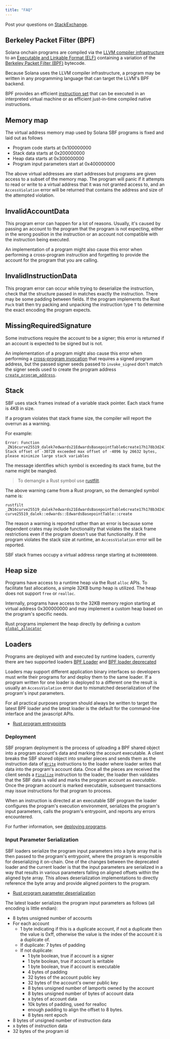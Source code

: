 ```yaml
---
title: "FAQ"
---
```


Post your questions on
[StackExchange](https://solana.stackexchange.com/questions/ask).

## Berkeley Packet Filter (BPF)

Solana onchain programs are compiled via the
[LLVM compiler infrastructure](https://llvm.org/) to an
[Executable and Linkable Format (ELF)](https://en.wikipedia.org/wiki/Executable_and_Linkable_Format)
containing a variation of the
[Berkeley Packet Filter (BPF)](https://en.wikipedia.org/wiki/Berkeley_Packet_Filter)
bytecode.

Because Solana uses the LLVM compiler infrastructure, a program may be written
in any programming language that can target the LLVM's BPF backend.

BPF provides an efficient
[instruction set](https://github.com/iovisor/bpf-docs/blob/master/eBPF.md) that
can be executed in an interpreted virtual machine or as efficient just-in-time
compiled native instructions.

## Memory map

The virtual address memory map used by Solana SBF programs is fixed and laid out
as follows

- Program code starts at 0x100000000
- Stack data starts at 0x200000000
- Heap data starts at 0x300000000
- Program input parameters start at 0x400000000

The above virtual addresses are start addresses but programs are given access to
a subset of the memory map. The program will panic if it attempts to read or
write to a virtual address that it was not granted access to, and an
`AccessViolation` error will be returned that contains the address and size of
the attempted violation.

## InvalidAccountData

This program error can happen for a lot of reasons. Usually, it's caused by
passing an account to the program that the program is not expecting, either in
the wrong position in the instruction or an account not compatible with the
instruction being executed.

An implementation of a program might also cause this error when performing a
cross-program instruction and forgetting to provide the account for the program
that you are calling.

## InvalidInstructionData

This program error can occur while trying to deserialize the instruction, check
that the structure passed in matches exactly the instruction. There may be some
padding between fields. If the program implements the Rust `Pack` trait then try
packing and unpacking the instruction type `T` to determine the exact encoding
the program expects.

## MissingRequiredSignature

Some instructions require the account to be a signer; this error is returned if
an account is expected to be signed but is not.

An implementation of a program might also cause this error when performing a
[cross-program invocation](/docs/core/cpi) that requires a signed program
address, but the passed signer seeds passed to `invoke_signed` don't match the
signer seeds used to create the program address
[`create_program_address`](/docs/core/pda#createprogramaddress).

## Stack

SBF uses stack frames instead of a variable stack pointer. Each stack frame is
4KB in size.

If a program violates that stack frame size, the compiler will report the
overrun as a warning.

For example:

```text
Error: Function _ZN16curve25519_dalek7edwards21EdwardsBasepointTable6create17h178b3d2411f7f082E Stack offset of -30728 exceeded max offset of -4096 by 26632 bytes, please minimize large stack variables
```

The message identifies which symbol is exceeding its stack frame, but the name
might be mangled.

> To demangle a Rust symbol use [rustfilt](https://github.com/luser/rustfilt).

The above warning came from a Rust program, so the demangled symbol name is:

```shell
rustfilt _ZN16curve25519_dalek7edwards21EdwardsBasepointTable6create17h178b3d2411f7f082E
curve25519_dalek::edwards::EdwardsBasepointTable::create
```

The reason a warning is reported rather than an error is because some dependent
crates may include functionality that violates the stack frame restrictions even
if the program doesn't use that functionality. If the program violates the stack
size at runtime, an `AccessViolation` error will be reported.

SBF stack frames occupy a virtual address range starting at `0x200000000`.

## Heap size

Programs have access to a runtime heap via the Rust `alloc` APIs. To facilitate
fast allocations, a simple 32KB bump heap is utilized. The heap does not support
`free` or `realloc`.

Internally, programs have access to the 32KB memory region starting at virtual
address 0x300000000 and may implement a custom heap based on the program's
specific needs.

Rust programs implement the heap directly by defining a custom
[`global_allocator`](https://github.com/solana-labs/solana/blob/d9b0fc0e3eec67dfe4a97d9298b15969b2804fab/sdk/program/src/entrypoint.rs#L72)

## Loaders

Programs are deployed with and executed by runtime loaders, currently there are
two supported loaders
[BPF Loader](https://github.com/solana-labs/solana/blob/7ddf10e602d2ed87a9e3737aa8c32f1db9f909d8/sdk/program/src/bpf_loader.rs#L17)
and
[BPF loader deprecated](https://github.com/solana-labs/solana/blob/7ddf10e602d2ed87a9e3737aa8c32f1db9f909d8/sdk/program/src/bpf_loader_deprecated.rs#L14)

Loaders may support different application binary interfaces so developers must
write their programs for and deploy them to the same loader. If a program
written for one loader is deployed to a different one the result is usually an
`AccessViolation` error due to mismatched deserialization of the program's input
parameters.

For all practical purposes program should always be written to target the latest
BPF loader and the latest loader is the default for the command-line interface
and the javascript APIs.

- [Rust program entrypoints](/docs/programs/lang-rust#program-entrypoint)

### Deployment

SBF program deployment is the process of uploading a BPF shared object into a
program account's data and marking the account executable. A client breaks the
SBF shared object into smaller pieces and sends them as the instruction data of
[`Write`](https://github.com/solana-labs/solana/blob/bc7133d7526a041d1aaee807b80922baa89b6f90/sdk/program/src/loader_instruction.rs#L13)
instructions to the loader where loader writes that data into the program's
account data. Once all the pieces are received the client sends a
[`Finalize`](https://github.com/solana-labs/solana/blob/bc7133d7526a041d1aaee807b80922baa89b6f90/sdk/program/src/loader_instruction.rs#L30)
instruction to the loader, the loader then validates that the SBF data is valid
and marks the program account as _executable_. Once the program account is
marked executable, subsequent transactions may issue instructions for that
program to process.

When an instruction is directed at an executable SBF program the loader
configures the program's execution environment, serializes the program's input
parameters, calls the program's entrypoint, and reports any errors encountered.

For further information, see [deploying programs](/docs/programs/deploying).

### Input Parameter Serialization

SBF loaders serialize the program input parameters into a byte array that is
then passed to the program's entrypoint, where the program is responsible for
deserializing it on-chain. One of the changes between the deprecated loader and
the current loader is that the input parameters are serialized in a way that
results in various parameters falling on aligned offsets within the aligned byte
array. This allows deserialization implementations to directly reference the
byte array and provide aligned pointers to the program.

- [Rust program parameter deserialization](/docs/programs/lang-rust#parameter-deserialization)

The latest loader serializes the program input parameters as follows (all
encoding is little endian):

- 8 bytes unsigned number of accounts
- For each account
  - 1 byte indicating if this is a duplicate account, if not a duplicate then
    the value is 0xff, otherwise the value is the index of the account it is a
    duplicate of.
  - If duplicate: 7 bytes of padding
  - If not duplicate:
    - 1 byte boolean, true if account is a signer
    - 1 byte boolean, true if account is writable
    - 1 byte boolean, true if account is executable
    - 4 bytes of padding
    - 32 bytes of the account public key
    - 32 bytes of the account's owner public key
    - 8 bytes unsigned number of lamports owned by the account
    - 8 bytes unsigned number of bytes of account data
    - x bytes of account data
    - 10k bytes of padding, used for realloc
    - enough padding to align the offset to 8 bytes.
    - 8 bytes rent epoch
- 8 bytes of unsigned number of instruction data
- x bytes of instruction data
- 32 bytes of the program id
